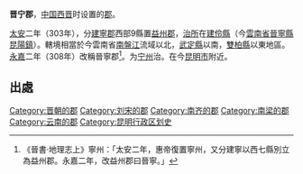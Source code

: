 '''晋宁郡'''，[[中国|中国]][[西晋|西晋]]时设置的[[郡|郡]]。

[[太安_(西晋)|太安]]二年（303年），分[[建寧郡|建寧郡]]西部9縣置[[益州郡|益州郡]]，[[治所|治所]]在[[建伶縣|建伶縣]]（今[[雲南省|雲南省]][[晉寧縣|晉寧縣]][[昆陽鎮|昆陽鎮]]）。轄境相當於今雲南省[[南盤江|南盤江]]流域以北，[[武定縣|武定縣]]以南，[[雙柏縣|雙柏縣]]以東地區。[[永嘉_(西晋)|永嘉]]二年（308年）改稱晉寧郡<ref>《晉書·地理志上》寧州：「太安二年，惠帝復置寧州，又分建寧以西七縣別立為益州郡。永嘉二年，改益州郡曰晉寧。」</ref>。为[[宁州|宁州]]治。在今[[昆明市|昆明市]]附近。

== 出處 ==
{{reflist}}

{{西晉行政區劃|nocat}}
{{南朝行政區劃|nocat}}
{{云南行政区划小作品}}
{{DEFAULTSORT:J}}
[[Category:晋朝的郡|Category:晋朝的郡]]
[[Category:刘宋的郡|Category:刘宋的郡]]
[[Category:南齐的郡|Category:南齐的郡]]
[[Category:南梁的郡|Category:南梁的郡]]
[[Category:云南的郡|Category:云南的郡]]
[[Category:昆明行政区划史|Category:昆明行政区划史]]